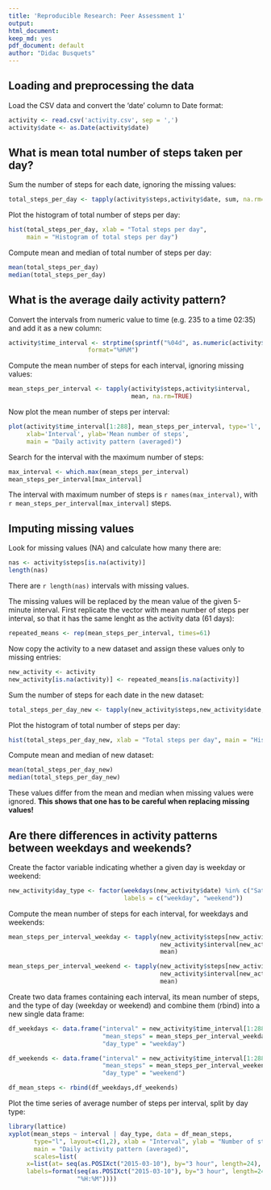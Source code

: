 ```yaml
---
title: 'Reproducible Research: Peer Assessment 1'
output:
html_document:
keep_md: yes
pdf_document: default
author: "Didac Busquets"
---
```



## Loading and preprocessing the data

Load the CSV data and convert the 'date' column to Date format:

```r
activity <- read.csv('activity.csv', sep = ',')
activity$date <- as.Date(activity$date)
```

## What is mean total number of steps taken per day?

Sum the number of steps for each date, ignoring the missing values:

```r
total_steps_per_day <- tapply(activity$steps,activity$date, sum, na.rm=TRUE)
```

Plot the histogram of total number of steps per day:
```r
hist(total_steps_per_day, xlab = "Total steps per day", 
     main = "Histogram of total steps per day")
```

Compute mean and median of total number of steps per day:

```r
mean(total_steps_per_day)
median(total_steps_per_day)
```

## What is the average daily activity pattern?

Convert the intervals from numeric value to time (e.g. 235 to a time 02:35) and add it as a new column:

```r
activity$time_interval <- strptime(sprintf("%04d", as.numeric(activity$interval)), 
                      format="%H%M")
```

Compute the mean number of steps for each interval, ignoring missing values:

```r
mean_steps_per_interval <- tapply(activity$steps,activity$interval, 
                                  mean, na.rm=TRUE)
```

Now plot the mean number of steps per interval:

```r
plot(activity$time_interval[1:288], mean_steps_per_interval, type='l', 
     xlab='Interval', ylab='Mean number of steps', 
     main = "Daily activity pattern (averaged)")
```

Search for the interval with the maximum number of steps:

```r
max_interval <- which.max(mean_steps_per_interval)
mean_steps_per_interval[max_interval]
```

The interval with maximum number of steps is `r names(max_interval)`, with `r mean_steps_per_interval[max_interval]` steps.


## Imputing missing values

Look for missing values (NA) and calculate how many there are:

```r
nas <- activity$steps[is.na(activity)]
length(nas)
```

There are `r length(nas)` intervals with missing values.

The missing values will be replaced by the mean value of the given 5-minute interval. First replicate the vector with mean number of steps per interval, so that it has the same lenght as the activity data (61 days):

```r
repeated_means <- rep(mean_steps_per_interval, times=61)
```

Now copy the activity to a new dataset and assign these values only to missing entries:

```r
new_activity <- activity
new_activity[is.na(activity)] <- repeated_means[is.na(activity)]
```

Sum the number of steps for each date in the new dataset:

```r
total_steps_per_day_new <- tapply(new_activity$steps,new_activity$date, sum)
```

Plot the histogram of total number of steps per day:
```r
hist(total_steps_per_day_new, xlab = "Total steps per day", main = "Histogram of total steps per day")
```

Compute mean and median of new dataset:

```r
mean(total_steps_per_day_new)
median(total_steps_per_day_new)
```

These values differ from the mean and median when missing values were ignored. **This shows that one has to be careful when replacing missing values!** 

## Are there differences in activity patterns between weekdays and weekends?

Create the factor variable indicating whether a given day is weekday or weekend:

```r
new_activity$day_type <- factor(weekdays(new_activity$date) %in% c("Saturday","Sunday"),
                                labels = c("weekday", "weekend"))
```

Compute the mean number of steps for each interval, for weekdays and weekends:

```r
mean_steps_per_interval_weekday <- tapply(new_activity$steps[new_activity$day_type=='weekday'],
                                          new_activity$interval[new_activity$day_type=='weekday'],
                                          mean)

mean_steps_per_interval_weekend <- tapply(new_activity$steps[new_activity$day_type=='weekend'],
                                          new_activity$interval[new_activity$day_type=='weekend'], 
                                          mean)
```

Create two data frames containing each interval, its mean number of steps, and the type of day (weekday or weekend) and combine them (rbind) into a new single data frame:

```r
df_weekdays <- data.frame("interval" = new_activity$time_interval[1:288], 
                          "mean_steps" = mean_steps_per_interval_weekday, 
                          "day_type" = "weekday")

df_weekends <- data.frame("interval" = new_activity$time_interval[1:288],
                          "mean_steps" = mean_steps_per_interval_weekend, 
                          "day_type" = "weekend")

df_mean_steps <- rbind(df_weekdays,df_weekends)
```

Plot the time series of average number of steps per interval, split by day type:

```r
library(lattice)
xyplot(mean_steps ~ interval | day_type, data = df_mean_steps, 
       type="l", layout=c(1,2), xlab = "Interval", ylab = "Number of steps",
       main = "Daily activity pattern (averaged)",
       scales=list(
     x=list(at= seq(as.POSIXct("2015-03-10"), by="3 hour", length=24), 
     labels=format(seq(as.POSIXct("2015-03-10"), by="3 hour", length=24),
                   "%H:%M"))))
```